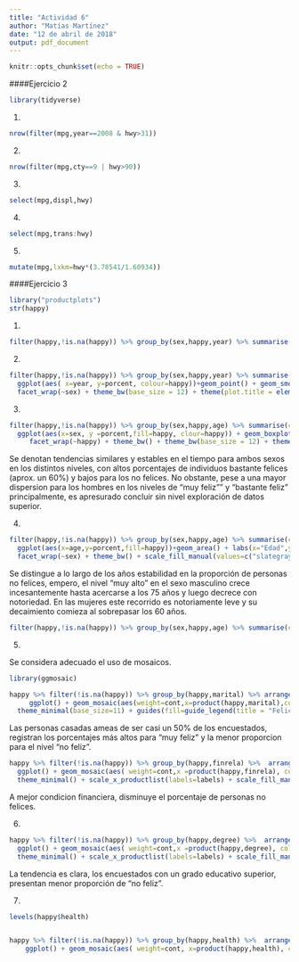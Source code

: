 ---
title: "Actividad 6"
author: "Matías Martínez"
date: "12 de abril de 2018"
output: pdf_document
---

```{r setup, include=FALSE}
knitr::opts_chunk$set(echo = TRUE)
```



####Ejercicio 2

```{r,echo=FALSE}
library(tidyverse)
```

1. 
```{r}
nrow(filter(mpg,year==2008 & hwy>31))

```

2.
```{r}
nrow(filter(mpg,cty==9 | hwy>90))
```

3.
```{r}
select(mpg,displ,hwy)
```

4.
```{r}
select(mpg,trans:hwy)
```

5.
```{r}
mutate(mpg,lxkm=hwy*(3.78541/1.60934))
```



####Ejercicio 3


```{r,echo =TRUE}
library("productplots")
str(happy)
```

1.

```{r,echo=TRUE}
filter(happy,!is.na(happy)) %>% group_by(sex,happy,year) %>% summarise(cont=n()) %>%arrange(year) %>% group_by(year,sex) %>% mutate(porcent=(cont/sum(cont)*100))
```

2.
```{r,echo=TRUE}

filter(happy,!is.na(happy)) %>% group_by(sex,happy,year) %>% summarise(cont=n()) %>% arrange(year) %>% group_by(year,sex) %>% mutate( porcent=(cont/sum(cont)*100)) %>% 
  ggplot(aes( x=year, y=porcent, colour=happy))+geom_point() + geom_smooth( method = 'loess') + labs(x="Año",y="Porcentaje",title="Gráfico de dispersión: Niveles de felicidad desde 1972 a 2006") +
  facet_wrap(~sex) + theme_bw(base_size = 12) + theme(plot.title = element_text(hjust = 0.5,colour="slateblue4",size=14,face="plain")) + guides(fill=guide_legend(title="Felicidad")) + scale_fill_manual(values=c("firebrick3","seagreen3","royalblue4"))
```

3.

```{r,echo=TRUE }
filter(happy,!is.na(happy)) %>% group_by(sex,happy,age) %>% summarise(cont=n()) %>%arrange(age) %>% group_by(age,sex) %>% mutate(porcent=(cont/sum(cont)*100))  %>% 
  ggplot(aes(x=sex, y =porcent,fill=happy, clour=happy)) + geom_boxplot()+ geom_jitter(,alpha=0.25,width = 0.20) + labs(x="Sexo",y="Porcentaje",title= "Diagrama de caja: Niveles de felicidad en el tiempo según sexo",caption= "Nota: cada punto representa la proporción correspondiente a un año del período 1972 - 2006.") + 
     facet_wrap(~happy) + theme_bw() + theme_bw(base_size = 12) + theme(plot.title = element_text(hjust = 0.5,colour="slateblue4",size=14,face="plain")) + guides(fill=FALSE) + scale_fill_manual(values=c("firebrick3","seagreen3","royalblue4"))
```

Se denotan tendencias similares y estables en el tiempo para ambos sexos en los distintos niveles, con altos porcentajes de individuos bastante felices (aprox. un 60%) y bajos para los no felices. No obstante, pese a una mayor dispersion para los hombres en los niveles de "muy feliz"" y "bastante feliz" principalmente, es apresurado concluir sin  nivel exploración de datos superior.


4.

```{r,echo=TRUE}

filter(happy,!is.na(happy)) %>% group_by(sex,happy,age) %>% summarise(cont=n()) %>%arrange(age) %>% group_by(age,sex) %>% mutate(porcent=(cont/sum(cont)*100))  %>% 
  ggplot(aes(x=age,y=porcent,fill=happy))+geom_area() + labs(x="Edad",y="Porcentaje",title= "Gráfico de dispersión: Niveles de felicidad según edad") + 
  facet_wrap(~sex) + theme_bw() + scale_fill_manual(values=c("slategray2","cyan3","royalblue4"))+guides(fill=guide_legend(title="Felicidad")) +  theme(plot.title = element_text(hjust = 0.5,colour="darkslategray",size=14,face="plain"))

```



Se distingue a lo largo de los años estabilidad en la proporción de personas no felices, empero, el nivel "muy alto" en el sexo masculino crece incesantemente hasta acercarse a los 75 años y luego decrece con notoriedad. En las mujeres este recorrido es notoriamente leve y su decaimiento comieza al sobrepasar los 60 años.


```{r,echo =TRUE}

filter(happy,!is.na(happy)) %>% group_by(sex,happy,age) %>% summarise(cont=n()) %>%arrange(age) %>% group_by(age,sex) %>% mutate(porcent=(cont/sum(cont)*100)) %>% filter(happy== "very happy") %>%    ggplot(aes(x=age,y=porcent,colour=sex , fill=sex)) + geom_point() + geom_smooth(method= "loess", se=FALSE) + labs(x="Edad",y="Porcentaje",title= "Gráfico de dispersión con ajuste : Nivel muy feliz según edad") +     theme(plot.title = element_text(hjust = 0.5,colour="darkslategray",size=14,face="plain"))


```




5.

Se considera adecuado el uso de mosaicos.

```{r,echo=FALSE}

library(ggmosaic)
```

```{r,echo=TRUE}

happy %>% filter(!is.na(happy)) %>% group_by(happy,marital) %>% arrange(marital)%>% group_by(marital,happy) %>% summarise(cont=n()) %>%
     ggplot() + geom_mosaic(aes(weight=cont,x=product(happy,marital),colour=happy,fill=happy),na.rm=TRUE,) + labs( x="Estado civil", y="Porcentaje",title="Gráfico de mosaicos: Porcentaje niveles de felicidad según estado civil") +
  theme_minimal(base_size=11) + guides(fill=guide_legend(title = "Felicidad", reverse = TRUE)) + scale_x_productlist(labels=labels) + coord_flip() + theme(plot.title = element_text(hjust = 0.5,colour="darkslategrey",size=13.7,face="plain")) + guides(fill=guide_legend(title="Felicidad")) + scale_fill_manual(values=c("firebrick3","seagreen3","royalblue4"))
```

Las personas casadas ameas de ser casi un 50% de los encuestados, registran los porcentajes más altos para "muy feliz" y la menor proporcion para el nivel "no feliz".


```{r,echo=TRUE}

happy %>% filter(!is.na(happy)) %>% group_by(happy,finrela) %>%  arrange(finrela)%>% group_by(finrela,happy) %>% summarise(cont=n()) %>% 
  ggplot() + geom_mosaic(aes( weight=cont,x =product(happy,finrela), colour=happy, fill=happy))+ labs( x="Situación Financiera", y="Porcentaje",title="Gráfico de mosaicos: Niveles de felicidad según condición financiera") + 
  theme_minimal() + scale_x_productlist(labels=labels) + scale_fill_manual(values=c("firebrick3","seagreen3","royalblue4")) + coord_flip()+ guides(fill=guide_legend(title="Felicidad")) + guides(fill=guide_legend(title="Felicidad")) + theme(plot.title = element_text(hjust = 0.5,colour="darkslategrey",size=13.7,face="plain"))

```
 A mejor condicion financiera, disminuye el porcentaje de personas no felices.


6.

```{r,echo=TRUE}

happy %>% filter(!is.na(happy)) %>% group_by(happy,degree) %>%  arrange(degree)%>% group_by(degree,happy) %>% summarise(cont=n()) %>% 
  ggplot() + geom_mosaic(aes( weight=cont,x =product(happy,degree), colour=happy, fill=happy))+ labs( x="Escolaridad", y="Porcentaje",title="Gráfico de mosaicos: Niveles de felicidad según educación") + 
  theme_minimal() + scale_x_productlist(labels=labels) + scale_fill_manual(values=c("firebrick3","seagreen3","royalblue4")) + coord_flip() + guides(fill=guide_legend(title="Felicidad")) + theme(plot.title = element_text(hjust = 0.55,colour="grey20",size=14.2,face="plain"))
```
La tendencia es clara, los encuestados con un grado educativo superior, presentan menor proporción de "no feliz".

7.
```{r,echo=TRUE}

levels(happy$health)


happy %>% filter(!is.na(happy)) %>% group_by(happy,health) %>%  arrange(health) %>% group_by(health,happy) %>% summarise(cont=n()) %>%drop_na() %>% 
    ggplot() + geom_mosaic(aes( weight=cont, x=product(happy,health), colour=happy, fill=happy)) + labs( x="Salud", y="Porcentaje", title="Gráfico de mosaicos: Niveles de felicidad según salud") + scale_fill_manual(values=c("firebrick3","seagreen3","royalblue4")) + theme(plot.title = element_text(hjust = 0.4,colour="purple4",size=14.2,face="plain")) + guides(fill=guide_legend(title="Felicidad"))


```














